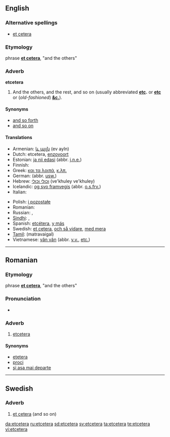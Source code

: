 ==English==

===Alternative spellings===
* [[et cetera]]

===Etymology===
{{etyl|la}} phrase '''[[et cetera]]''', "and the others"

===Adverb===
'''etcetera'''

# And the others, and the rest, and so on (usually abbreviated '''[[etc]].''' or '''[[etc]]''' or (''old-fashioned'') '''[[&c.]]''').

====Synonyms====
* [[and so forth]]
* [[and so on]]

====Translations====
{{top}}
* Armenian: [[և այլն]] (ev ayln)
* Dutch: etcetera, [[enzovoort]]
* Estonian: [[ja nii edasi]] (abbr. [[j.n.e.]])
* Finnish: {{t-|fi|ja niin edelleen}}
* Greek: [[και τα λοιπά]], [[κ.λπ.]]
* German: {{t+|de|und so weiter}} (abbr. [[usw.]])
* Hebrew: [[וכולי וכולי]] (ve'khuley ve'khuley)
* Icelandic: [[og svo framvegis]] (abbr. [[o.s.frv.]])
* Italian: {{t+|it|eccetera}}
{{mid}}
* Polish: [[i pozostałe]]
* Romanian: {{t-|ro|etcetera}}
* Russian: {{t-|ru|и так далее|sc=Cyrl}}, {{t+|ru|и т. д.|sc=Cyrl}}
* [[Sindhi]]: {{SDchar|[[وغيره]]}}, {{SDchar|[[۽ ٻيا]]}}
* Spanish: [[etcétera]], [[y más]]
* Swedish: [[et cetera]], [[och så vidare]], [[med mera]]
* [[Tamil]]: (matravaigal)
* Vietnamese: [[vân vân]] (abbr. [[v.v.]], [[etc.]])
{{bottom}}

----

==Romanian==

===Etymology===
{{etyl|la|ro}} phrase '''[[et cetera]]''', "and the others"

===Pronunciation===
* {{IPA|[et'ʧe.te.ɾa]|lang=ro}}

===Adverb===
{{ro-adv}}

# [[#English|etcetera]]

====Synonyms====
* [[eţetera]] {{i|alternative spelling}}
* [[proci]]
* [[şi aşa mai departe]]

----

==Swedish==

===Adverb===
{{infl|sv|adverb}}

# [[et cetera]] (and so on)

{{tbot entry|Swedish|et cetera|2008|May|sv}}

[[da:etcetera]]
[[ru:etcetera]]
[[sd:etcetera]]
[[sv:etcetera]]
[[ta:etcetera]]
[[te:etcetera]]
[[vi:etcetera]]